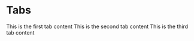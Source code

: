 
# Tabs

<Tabs>
  <TabItem value="tab-one" label="Tab one" default>
    This is the first tab content
  </TabItem>
  <TabItem value="tab-two" label="Tab two">
    This is the second tab content
  </TabItem>
  <TabItem value="tab-three" label="Tab three">
    This is the third tab content
  </TabItem>
</Tabs>